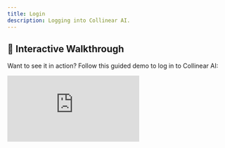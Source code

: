 ```yaml
---
title: Login
description: Logging into Collinear AI.
---
```


## 🎥 Interactive Walkthrough

Want to see it in action? Follow this guided demo to log in to Collinear AI:


<div style={{position: 'relative', paddingBottom: 'calc(51.66666666666667% + 41px)', height: 0, width: '100%'}}>
    <iframe
        src="https://demo.arcade.software/ihOjKFkn3LeJ7reew6NR?embed&embed_mobile=tab&embed_desktop=inline&show_copy_link=true"
        title="Log in | Collinear"
        frameBorder="0"
        loading="lazy"
        allowFullScreen
        allow="clipboard-write"
        style={{position: 'absolute', top: 0, left: 0, width: '100%', height: '100%', colorScheme: 'light'}}
    />
</div>